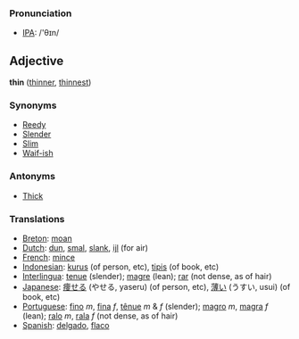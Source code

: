 === Pronunciation ===
*[[w:IPA|IPA]]: /'θɪn/

==Adjective==

'''thin''' ([[thinner]], [[thinnest]])

===Synonyms===
*[[Reedy]]
*[[Slender]]
*[[Slim]]
*[[Waif-ish]]

===Antonyms===
*[[Thick]]

===Translations===

*[[Breton]]: [[moan]]
*[[Dutch]]: [[dun]], [[smal]], [[slank]], [[ijl]] (for air)
*[[French]]: [[mince]]
*[[Indonesian]]: [[kurus]] (of person, etc), [[tipis]] (of book, etc)
*[[Interlingua]]: [[tenue]] (slender); [[magre]] (lean); [[rar]] (not dense, as of hair)
*[[Japanese]]: [[痩せる]] (やせる, yaseru) (of person, etc), [[薄い]] (うすい, usui) (of book, etc)
*[[Portuguese]]: [[fino]] ''m'', [[fina]] ''f'', [[tênue]] ''m'' & ''f'' (slender); [[magro]] ''m'', [[magra]] ''f'' (lean); [[ralo]] ''m'', [[rala]] ''f'' (not dense, as of hair)
*[[Spanish]]: [[delgado]], [[flaco]]
